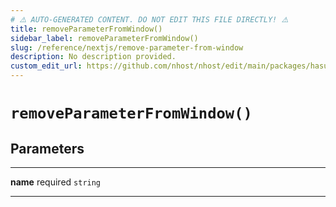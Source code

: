 ```yaml
---
# ⚠️ AUTO-GENERATED CONTENT. DO NOT EDIT THIS FILE DIRECTLY! ⚠️
title: removeParameterFromWindow()
sidebar_label: removeParameterFromWindow()
slug: /reference/nextjs/remove-parameter-from-window
description: No description provided.
custom_edit_url: https://github.com/nhost/nhost/edit/main/packages/hasura-auth-js/src/utils/url.ts#L81
---
```


# `removeParameterFromWindow()`

## Parameters

---

**<span className="parameter-name">name</span>** <span className="optional-status">required</span> <code>string</code>

---

